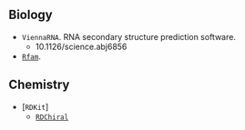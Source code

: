 ## Biology
- `ViennaRNA`. RNA secondary structure prediction software.
  - 10.1126/science.abj6856
- [`Rfam`](https://rfam.xfam.org/).

## Chemistry
- [`RDKit`]
  - [`RDChiral`](https://pubs.acs.org/doi/abs/10.1021/acs.jcim.9b00286)